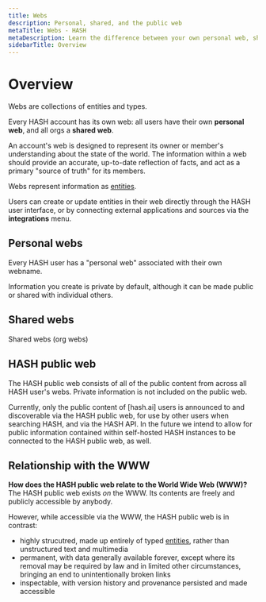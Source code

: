 ```yaml
---
title: Webs
description: Personal, shared, and the public web
metaTitle: Webs - HASH
metaDescription: Learn the difference between your own personal web, shared webs, and the "public web" in HASH
sidebarTitle: Overview
---
```


# Overview

Webs are collections of entities and types.

Every HASH account has its own web: all users have their own **personal web**, and all orgs a **shared web**.

An account's web is designed to represent its owner or member's understanding about the state of the world. The information within a web should provide an accurate, up-to-date reflection of facts, and act as a primary "source of truth" for its members.

Webs represent information as [entities](https://hash.ai/glossary/entities).

Users can create or update entities in their web directly through the HASH user interface, or by connecting external applications and sources via the **integrations** menu.

## Personal webs<a id="#personal" />

Every HASH user has a "personal web" associated with their own webname.

Information you create is private by default, although it can be made public or shared with individual others.

## Shared webs<a id="#shared" />

Shared webs (org webs)

## HASH public web<a id="#public" />

The HASH public web consists of all of the public content from across all HASH user's webs. Private information is not included on the public web.

Currently, only the public content of [hash.ai] users is announced to and discoverable via the HASH public web, for use by other users when searching HASH, and via the HASH API. In the future we intend to allow for public information contained within self-hosted HASH instances to be connected to the HASH public web, as well.

## Relationship with the WWW<a id="#www" />

**How does the HASH public web relate to the World Wide Web (WWW)?** The HASH public web exists _on_ the WWW. Its contents are freely and publicly accessible by anybody.

However, while accessible via the WWW, the HASH public web is in contrast:

- highly strucutred, made up entirely of typed [entities](https://hash.ai/guide/entities), rather than unstructured text and multimedia
- permanent, with data generally available forever, except where its removal may be required by law and in limited other circumstances, bringing an end to unintentionally broken links
- inspectable, with version history and provenance persisted and made accessible

